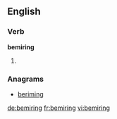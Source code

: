 
==English==

===Verb===
'''bemiring'''

# {{present participle of|bemire}}

===Anagrams===
* [[beriming#English|beriming]]

[[de:bemiring]]
[[fr:bemiring]]
[[vi:bemiring]]